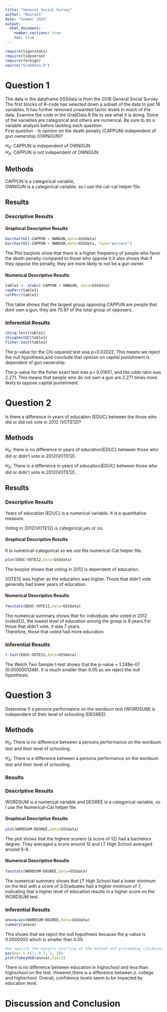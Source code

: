 ```yaml
---
title: "General Social Survey"
author: "Mairani"
date: "Summer 2024"
output: 
  html_document:
    number_sections: true
    toc: true
---
```


```r
require(tigerstats)
require(tidyverse)
require(foreign)
source("GrabData.R")
```

# Question 1


The data in the dataframe GSSdata is from the 2018 General Social Survey. The first blocks of R-code has selected down a subset of the data to just 16 variables. It has further removed unwanted factor levels in much of the data. Examine the code in the GrabData.R file to see what it is doing. Some of the variables are categorical and others are numerical. Be sure to do a variable analysis before tackling each question.\
First question - Is opinion on the death penalty (CAPPUN) independent of gun ownership (OWNGUN)?

$H_0$: CAPPUN is independent of OWNGUN\
$H_A$: CAPPUN is not independent of OWNGUN

## Methods


CAPPUN is a categorical variable,\
OWNGUN is a categorical variable, so I use the cat-cat helper file.

## Results

### Descriptive Results

#### Graphical Descriptive Results


```r
barchartGC(~CAPPUN + OWNGUN,data=GSSdata)
barchartGC(~CAPPUN + OWNGUN,data=GSSdata, type="percent")

```

The Plot barplots show that there is a higher frequency of people who favor the death penalty compared to those who oppose it.It also shows that if they oppose the penalty, they are more likely to not be a gun owner.

#### Numerical Descriptive Results

```r
table1 <- xtabs(~CAPPUN + OWNGUN, data=GSSdata)
rowPerc(table1)
colPerc(table1)
```

This table shows that the largest group opposing CAPPUN are people that dont own a gun, they are 70.97 of the total group of opposers.


### Inferential Results

```r
chisq.test(table1)
chisqtestGC(table1)
fisher.test(table1)
```

The p-value for the Chi-squared test was p=0.02022. This means we reject the null hypothesis,and conclude that opinion on capital punishment is dependent of gun ownership.

The p-value for the fisher exact test was p= 0.01651, and the odds ratio was 2.271. This means that people who do not own a gun are 2.271 times more likely to oppose capital punishment.


# Question 2

Is there a difference in years of education (EDUC) between the those who did or did not vote in 2012 (VOTE12)?

## Methods

$H_0$: there is no difference in years of education(EDUC) between those who did or didn't vote in 2012(VOTE12).

$H_A$: There is a difference in years of education(EDUC) between those who did or didn't vote in 2012(VOTE12).

## Results

### Descriptive Results

Years of education (EDUC) is a numerical variable. It is a quantitative measure.

Voting in 2012(VOTE12) is categorical,yes or no.

#### Graphical Descriptive Results


It is numerical-categorical so we use the numerical-Cat helper file.

```r
plot(EDUC~VOTE12,data=GSSdata)
```

The boxplot shows that voting in 2012 is dependent of education.

VOTE12 was higher as the education was higher. Those that didn't vote generally had lower years of education.

#### Numerical Descriptive Results

```r
favstats(EDUC~VOTE12,data=GSSdata)
```


The numerical summary shows that for individuals who voted in 2012 (voted12), the lowest level of education among the group is 9 years.For those that didn't vote, it was 7 years.\
Therefore, those that voted had more education.

### Inferential Results

```r
t.test(EDUC~VOTE12,data=GSSdata)
```


The Welch Two Sample t-test shows that the p-value = 1.248e-07 (0.0000001248). It is much smaller than 0.05 so we reject the null hypothesis.

# Question 3


Determine if a persons performance on the wordsum test (WORDSUM) is independent of their level of schooling (DEGREE).

## Methods


$H_0$: There is no difference between a persons performance on the wordsum test and their level of schooling.

$H_A$: There is a difference between a persons performance on the wordsum test and their level of schooling.

### Results

### Descriptive Results

WORDSUM is a numerical variable and DEGREE is a categorical variable, so I use the Numerical-Cat helper file.  

#### Graphical Descriptive Results

```r
plot(WORDSUM~DEGREE,data=GSSdata)
```

The plot shows that the highest scorers (a score of 12) had a bachelors degree. They averaged a score around 10 and LT High School averaged around 6-8.  

#### Numerical Descriptive Results
```r
favstats(WORDSUM~DEGREE,data=GSSdata)
```

The numerical summary shows that LT High School had a lower minimum on the test with a score of 3.Graduates had a higher minimum of 7, indicating that a higher level of education results in a higher score on the WORDSUM test.

### Inferential Results
```r
anova=aov(WORDSUM~DEGREE,data=GSSdata)
summary(anova)
```

This shows that we reject the null hypothesis because the p-value is 0.0000002 which is smaller than 0.05.

```r
#we specify the margins starting at the bottom and proceeding clockwise - thus 8.7 is the left side margin to hold the names of the factors
par(mar = c(7, 8.7, 2, 2))
plot(TukeyHSD(anova),las=2)
```
  
There is no difference between education in highschool and less than highschool on the test. However,there is a difference between jr. college and highschool. Overall, confidence levels seem to be impacted by education level. 

<!--State hypothesis clearly.  Make sure your discussion of the inferential test covers all the aspects that the test output produces, such as test statistic, p-value etc.  Make a decision about the null hypothesis, explain the assumptions on which the selected test/procedure was based, and why the chosen procedure satisfys the assumptions and is appropriate to answer the research question!-->


# Discussion and Conclusion

<!--Discussion and conclusion here.  If you found a relationship be sure to consider whether the relationship occurs because one of the variavbles causes the other, or whether they perhasps are related for some other reason.  Watch the chapter 6 videos from the GeorgeTown videos collection.!-->
